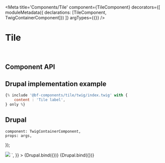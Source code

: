 

<Meta
    title='Components/Tile'
    component={TileComponent}
    decorators={[
        moduleMetadata({ declarations: [TileComponent, TwigContainerComponent]})
    ]}
    argTypes={{}}
/>


# Tile

<br/>



## Component API

<ArgsTable of={TileComponent} />



## Drupal implementation example

```jsx
{% include '@bf-components/tile/twig/index.twig' with {
    content : 'Tile label',
} only %}
```



## Drupal

    component: TwigContainerComponent,
    props: args,
});

<Canvas withSource='none'>
    <Story
        name='Drupal'
        height='600px'
        args={{
            elementPath     : 'components/tile/_doc/template.drupal',
            class           : '',
            content         : `<div class='d-flex flex-column'>
    <img src='/logo/google.svg' />
</div>`,
        }}
    >
        {Drupal.bind({})}
    </Story>
</Canvas>


<Canvas withSource='none'>
    <Story
        name='Drupal - List example'
        height='600px'
        parameters={{ options: { showPanel: false } }}
        args={{
            elementPath     : 'components/tile/_doc/list.drupal',
        }}
    >
        {Drupal.bind({})}
    </Story>
</Canvas>